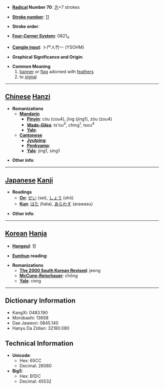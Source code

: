 * '''[[Wiktionary:Chinese radical index| Radical]] Number 70''': [[Wiktionary:Chinese radical index 方|方]]+7 strokes

* '''[[Wiktionary:Chinese total strokes index|Stroke number]]''': [[Wiktionary:Chinese total strokes index 11|11]]

* '''Stroke order''': 

* '''[[Wiktionary:Chinese four corner index|Four-Corner System]]''': 0821<sub>4</sub>

* '''[[Wiktionary:Chinese Cangjie index|Cangjie input]]''': 卜尸人竹一 (YSOHM)

* '''Graphical Significance and Origin''': 

* '''Common Meaning'''
*#[[banner]] or [[flag]] adorned with [[feather]]s
*# to [[signal]]


----

== [[Chinese]] [[Hanzi]] ==

* '''Romanizations'''
** '''[[Mandarin]]'''
*** '''[[Pinyin]]''': còu (cou4), jīng (jing1), zòu (zou4)
*** '''[[Wade-Giles]]''': ts'ou<sup>4</sup>, ching<sup>1</sup>, tsou<sup>4</sup>
*** '''[[Yale]]''': 
** '''[[Cantonese]]'''
*** '''[[Jyutping]]''':
*** '''[[Penkyamp]]''': 
*** '''[[Yale]]''': jing1, sing1

* '''Other info''': 

----

== [[Japanese]] [[Kanji]] ==

* '''Readings'''
** '''[[On]]''': [[せい]] (sei), [[しょう]] (shō)
** '''[[Kun]]''': [[はた]] (hata), [[あらわす]] (arawasu)

* '''Other info''':  

----

== [[Korean]] [[Hanja]] ==

* '''[[Hangeul]]''': 정

* '''[[Eumhun]] reading''': 

* '''Romanizations'''
** '''[[The 2000 South Korean Revised Romanization|The 2000 South Korean Revised]]''': jeong
** '''[[McCune-Reischauer]]''': chŏng
** '''[[Yale]]''': ceng

----

== Dictionary Information ==

* KangXi: 0483.190
* Morobashi: 13658
* Dae Jaweon: 0845.140
* Hanyu Da Zidian: 32180.080

== Technical Information ==

* '''Unicode''':
** Hex: 65CC
** Decimal: 26060
* '''Big5''':
** Hex: B1DC
** Decimal: 45532